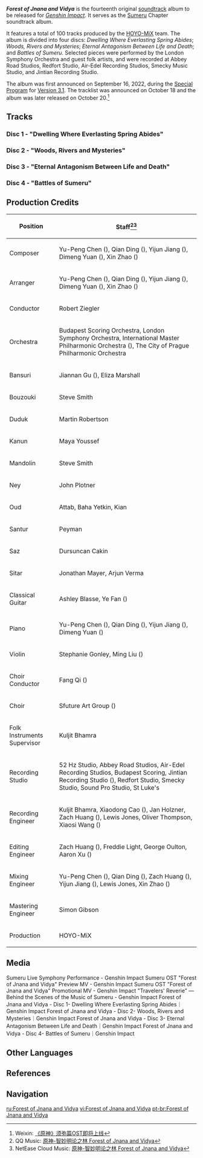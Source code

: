 {{SoundtrackTabs}}
{{Album Infobox
|image       = Forest of Jnana and Vidya.png
|type        = Original Game Soundtracks
|releaseDate = 2022-10-20
|length      = 3 hr 21 min - 100 tracks
|spotify     = 2P7SmTlPHLZxnvQZOMIGyr
|youtube     = OLAK5uy_kzX7PCKwS-O2AJsJDPvkrdogQWljwYHYs
|previous    = [[Footprints of the Traveler]]
|next        = [[The Stellar Moments Vol. 3]]
}}
'''''Forest of Jnana and Vidya''''' is the fourteenth original [[soundtrack]] album to be released for ''[[Genshin Impact]]''. It serves as the [[Sumeru]] Chapter soundtrack album.

It features a total of 100 tracks produced by the [[HOYO-MiX]] team. The album is divided into four discs: ''Dwelling Where Everlasting Spring Abides''; ''Woods, Rivers and Mysteries''; ''Eternal Antagonism Between Life and Death''; and ''Battles of Sumeru''. Selected pieces were performed by the London Symphony Orchestra and guest folk artists, and were recorded at Abbey Road Studios, Redfort Studio, Air-Edel Recording Studios, Smecky Music Studio, and Jintian Recording Studio.

The album was first announced on September 16, 2022, during the [[Special Program]] for [[Version 3.1]]. The tracklist was announced on October 18 and the album was later released on October 20.<ref>Weixin: [https://mp.weixin.qq.com/s/DB-WDlC1T0sAItrGVGpI_Q 《原神》须弥篇OST即将上线]</ref>

==Tracks==
===Disc 1 - "Dwelling Where Everlasting Spring Abides"===
{{Soundtracks by Category Table|Forest of Jnana and Vidya Disc 1 Soundtracks|hidealbum=1}}

===Disc 2 - "Woods, Rivers and Mysteries"===
{{Soundtracks by Category Table|Forest of Jnana and Vidya Disc 2 Soundtracks|hidealbum=1|noplayer=1}}

===Disc 3 - "Eternal Antagonism Between Life and Death"===
{{Soundtracks by Category Table|Forest of Jnana and Vidya Disc 3 Soundtracks|hidealbum=1|noplayer=1}}

===Disc 4 - "Battles of Sumeru"===
{{Soundtracks by Category Table|Forest of Jnana and Vidya Disc 4 Soundtracks|hidealbum=1|noplayer=1}}

==Production Credits==
{| class="wikitable" style="text-align:left; height:0.5em"
! Position
! Staff<ref>QQ Music: [https://y.qq.com/n/ryqq/albumDetail/000zgbgy28ZMum 原神-智妙明论之林 Forest of Jnana and Vidya]</ref><ref>NetEase Cloud Music: [https://music.163.com/#/album?id=153732117 原神-智妙明论之林 Forest of Jnana and Vidya]</ref>
|-
! Composer
| Yu-Peng Chen ({{zh|陈致逸}}), Qian Ding ({{zh|丁谦}}), Yijun Jiang ({{zh|姜以君}}), Dimeng Yuan ({{zh|苑迪萌}}), Xin Zhao ({{zh|赵鑫}})
|-
! Arranger
| Yu-Peng Chen ({{zh|陈致逸}}), Qian Ding ({{zh|丁谦}}), Yijun Jiang ({{zh|姜以君}}), Dimeng Yuan ({{zh|苑迪萌}}), Xin Zhao ({{zh|赵鑫}})
|-
! Conductor
| Robert Ziegler
|-
! Orchestra
| Budapest Scoring Orchestra, London Symphony Orchestra, International Master Philharmonic Orchestra ({{zh|国际首席爱乐乐团}}), The City of Prague Philharmonic Orchestra
|-
! Bansuri
| Jiannan Gu ({{zh|顾剑楠}}), Eliza Marshall
|-
! Bouzouki
| Steve Smith
|-
! Duduk
| Martin Robertson
|-
! Kanun
| Maya Youssef
|-
! Mandolin
| Steve Smith
|-
! Ney
| John Plotner
|-
! Oud
| Attab, Baha Yetkin, Kian
|-
! Santur
| Peyman
|-
! Saz
| Dursuncan Cakin
|-
! Sitar
| Jonathan Mayer, Arjun Verma
|-
! Classical Guitar
| Ashley Blasse, Ye Fan ({{zh|范晔}})
|-
! Piano
| Yu-Peng Chen ({{zh|陈致逸}}), Qian Ding ({{zh|丁谦}}), Yijun Jiang ({{zh|姜以君}}), Dimeng Yuan ({{zh|苑迪萌}})
|-
! Violin
| Stephanie Gonley, Ming Liu ({{zh|柳鸣}})
|-
! Choir Conductor
| Fang Qi ({{zh|齐放}})
|-
! Choir
| Sfuture Art Group ({{zh|Sfuture艺术团}})
|-
! Folk Instruments Supervisor
| Kuljit Bhamra
|-
! Recording Studio
| 52&nbsp;Hz Studio, Abbey Road Studios, Air-Edel Recording Studios, Budapest Scoring, Jintian Recording Studio ({{zh|金田录音棚}}), Redfort Studio, Smecky Studio, Sound Pro Studio, St Luke's
|-
! Recording Engineer
| Kuljit Bhamra, Xiaodong Cao ({{zh|曹晓冬}}), Jan Holzner, Zach Huang ({{zh|黄巍}}), Lewis Jones, Oliver Thompson, Xiaosi Wang ({{zh|王小四}})
|-
! Editing Engineer
| Zach Huang ({{zh|黄巍}}), Freddie Light, George Oulton, Aaron Xu ({{zh|徐威}})
|-
! Mixing Engineer
| Yu-Peng Chen ({{zh|陈致逸}}), Qian Ding ({{zh|丁谦}}), Zach Huang ({{zh|黄巍}}), Yijun Jiang ({{zh|姜以君}}), Lewis Jones, Xin Zhao ({{zh|赵鑫}})
|-
! Mastering Engineer
| Simon Gibson
|-
! Production
| HOYO-MiX
|}

==Media==
<gallery hideaddbutton="true" captionalign="center">
Sumeru Live Symphony Performance - Genshin Impact
Sumeru OST "Forest of Jnana and Vidya" Preview MV - Genshin Impact
Sumeru OST "Forest of Jnana and Vidya" Promotional MV - Genshin Impact
"Travelers' Reverie" — Behind the Scenes of the Music of Sumeru - Genshin Impact
Forest of Jnana and Vidya - Disc 1- Dwelling Where Everlasting Spring Abides｜Genshin Impact
Forest of Jnana and Vidya - Disc 2- Woods, Rivers and Mysteries｜Genshin Impact
Forest of Jnana and Vidya - Disc 3- Eternal Antagonism Between Life and Death｜Genshin Impact
Forest of Jnana and Vidya - Disc 4- Battles of Sumeru｜Genshin Impact
</gallery>
<!--
==Trivia==
-->

==Other Languages==
{{Other Languages
|en      = Forest of Jnana and Vidya
|zhs     = 智妙明论之林
|zhs_rm  = Zhìmiào Mínglùn zhī Lín
|zht     = 智妙明論之林
|zht_rm  = Zhìmiào Mínglùn zhī Lín
|zh_tl   = Forest of {{w|Jñāna}} and {{w|Vidya (philosophy)|Vidyā}}
|ja      = ジュニャーナとヴィディヤーの森
|ja_rm   = Junyaana to Vidiyaa no Mori
|ja_tl   = Forest of {{w|Jñāna}} and {{w|Vidya (philosophy)|Vidyā}}
|ko      = {{tt|지혜|智慧}}와 {{tt|지식|知識}}의 숲
|ko_rm   = Jihyewa Jisik-ui Sup
|ko_tl   = Forest of Wisdom and Knowledge
|tr      = 
|tr_tl   = 
|it      = 
|it_tl   = 
}}

==References==
{{Reflist}}

==Navigation==
{{Soundtrack Navbox|Forest of Jnana and Vidya}}

[[ru:Forest of Jnana and Vidya]]
[[vi:Forest of Jnana and Vidya]]
[[pt-br:Forest of Jnana and Vidya]]